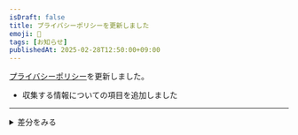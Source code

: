 ```yaml
---
isDraft: false
title: プライバシーポリシーを更新しました
emoji: 🙈
tags: [お知らせ]
publishedAt: 2025-02-28T12:50:00+09:00
---
```


[プライバシーポリシー](/docs/privacy/)を更新しました。

- 収集する情報についての項目を追加しました

---

<details>
<summary>差分をみる</summary>

```diff
 本サービスでは、以下の情報を取得します。
 
 1. メールアドレス
+1. リファラ、IPアドレス、サーバーアクセスログに関する情報
 1. 外部サービスでユーザーが利用するID、その他当該外部サービスのプライバシー設定によりユーザーが連携先に開示を認めた情報
 1. その他、運営者の定めるフォーム等でユーザーが入力した情報
```

> https://github.com/yondako/info/commit/af8b03d67b04b3389873764ae1599546307dfd18
</details>
